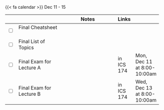 {{< fa calendar >}} Dec 11 - 15


<table class="table-striped text-left table-bordered" align = "center">

  <thead>
    <th style="width:  3%"></th>
    <th style="width:  30%"></th>
    <th style="width:  40%">Notes</th>
    <th style="width:  8%">Links</th>
    <th style="width:  15%"></th>
  </thead>
  
  <tr>
    <td><input type="checkbox" /></td>
    <td> Final Cheatsheet &nbsp; &nbsp; </td>
    <td></td>
    <td><a href="https://mdogucu.github.io/stats67-fa23-slides/others/final/cheatsheet.pdf" target ="_blank"> <i class="fas fa-book" aria-hidden="true"
            title="External Link to Slides" target = "_blank"></i></td>
    <td></td>
  </tr>
  
  <tr>
    <td><input type="checkbox" /></td>
    <td> Final List of Topics &nbsp; &nbsp; </td>
    <td></td>
    <td><a href="https://mdogucu.github.io/stats67-fa23-slides/others/final/objectives.pdf" target ="_blank"> <i class="fas fa-book" aria-hidden="true"
            title="External Link to Slides" target = "_blank"></i></td>
    <td></td>
  </tr>

  
  <tr>
    <td><input type="checkbox" /></td>
    <td> Final Exam for Lecture A &nbsp; &nbsp; </td>
    <td></td>
    <td> in ICS 174</td>
    <td>Mon, Dec 11 at 8:00-10:00am</td>
  </tr>
  
  <tr>
    <td><input type="checkbox" /></td>
    <td> Final Exam for Lecture B &nbsp; &nbsp; </td>
    <td></td>
    <td> in ICS 174</td>
    <td>Wed, Dec 13 at 8:00-10:00am</td>
  </tr>



        
</table>
